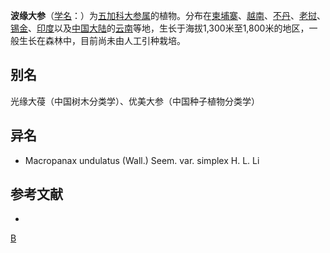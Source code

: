 {{Speciesbox 
| taxon = Macropanax undulatus
| authority =  [[李惠林|H. L. Li]](Wall.) Seem.
| subdivision_ranks =[[变种|变种]]
| subdivision =
* 波缘大参 ''M. u.'' var. ''undulatus''
* [[单序波缘大参|单序波缘大参]] ''M. u.'' var. ''simplex''
}}

'''波缘大参'''（[[学名|学名]]：{{lang|la|''Macropanax undulatus''}}）为[[五加科|五加科]][[大参属|大参属]]的植物。分布在[[柬埔寨|柬埔寨]]、[[越南|越南]]、[[不丹|不丹]]、[[老挝|老挝]]、[[锡金|锡金]]、[[印度|印度]]以及[[中国大陆|中国大陆]]的[[云南|云南]]等地，生长于海拔1,300米至1,800米的地区，一般生长在森林中，目前尚未由人工引种栽培。

== 别名 ==
光缘大葠（中国树木分类学）、优美大参（中国种子植物分类学）

== 异名 ==
* Macropanax undulatus (Wall.) Seem. var. simplex H. L. Li

== 参考文献 ==
<div class="references-small">
* {{cite web| url =http://www.bioinfo.cn/db05/KmzwSpecies.php?action=view&id=1526| title =波缘大参（原变种）| work =《中国高等植物数据库全库》| publisher =中国科学院微生物研究所| author =昆明植物研究所| accessdate =2009-02-22| deadurl =yes| archiveurl =https://web.archive.org/web/20160305045343/http://www.bioinfo.cn/db05/KmzwSpecies.php?action=view&id=1526| archivedate =2016-03-05}}
</div>
{{Taxonbar|from=Q11144452}}

[[Category:大参属|B]]